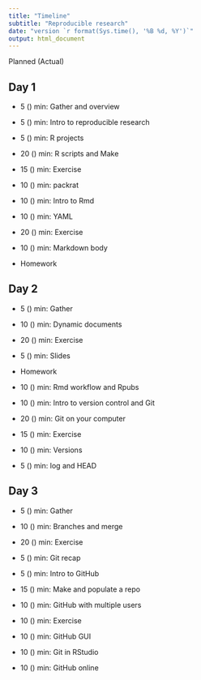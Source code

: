 ```yaml
---
title: "Timeline"
subtitle: "Reproducible research"
date: "version `r format(Sys.time(), '%B %d, %Y')`"
output: html_document
---
```

Planned (Actual)

## Day 1
* 5 () min: Gather and overview
* 5 () min: Intro to reproducible research
* 5 () min: R projects
* 20 () min: R scripts and Make
* 15 () min: Exercise
* 10 () min: packrat

* 10 () min: Intro to Rmd
* 10 () min: YAML
* 20 () min: Exercise
* 10 () min: Markdown body
* Homework

## Day 2
* 5 () min: Gather
* 10 () min: Dynamic documents
* 20 () min: Exercise
* 5 () min: Slides
* Homework
* 10 () min: Rmd workflow and Rpubs
* 10 () min: Intro to version control and Git

* 20 () min: Git on your computer
* 15 () min: Exercise
* 10 () min: Versions
* 5 () min: log and HEAD

## Day 3
* 5 () min: Gather
* 10 () min: Branches and merge
* 20 () min: Exercise
* 5 () min: Git recap
* 5 () min: Intro to GitHub
* 15 () min: Make and populate a repo

* 10 () min: GitHub with multiple users
* 10 () min: Exercise
* 10 () min: GitHub GUI
* 10 () min: Git in RStudio
* 10 () min: GitHub online